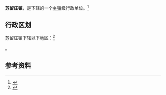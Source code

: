 {{中国乡级行政区|37/14/27/101/000}}

'''苏留庄镇'''，是{{PRC admin/fullname|37/14/27/101/000|3}}下辖的一个[[乡镇|乡镇]]级行政单位。<ref>{{PRC admin/ref sgc|{{PRC admin/parent|37/14/27/101/000}}}}</ref>

== 行政区划 ==

苏留庄镇下辖以下地区：<ref>{{PRC admin/ref sgc|37/14/27/101/000}}</ref>

{{PRC admin/children|37/14/27/101/000}}。

== 参考资料 ==

{{reflist}}

{{行政区划小作品}}
{{PRC admin/navcat|37/14/27/101/000}}